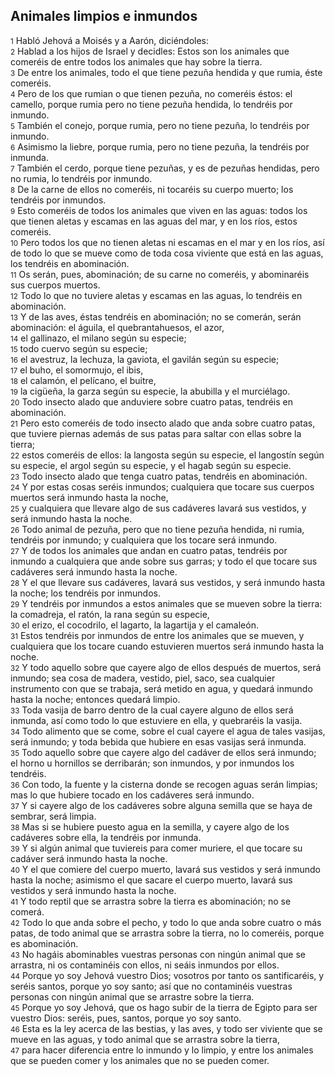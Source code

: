 == Animales limpios e inmundos ==

{{anchor|1}} <small>1</small> Habló Jehová a Moisés y a Aarón, diciéndoles:<br>
{{anchor|2}} <small>2</small> Hablad a los hijos de Israel y decidles: Estos son los animales que comeréis de entre todos los animales que hay sobre la tierra.<br>
{{anchor|3}} <small>3</small> De entre los animales, todo el que tiene pezuña hendida y que rumia, éste comeréis.<br>
{{anchor|4}} <small>4</small> Pero de los que rumian o que tienen pezuña, no comeréis éstos: el camello, porque rumia pero no tiene pezuña hendida, lo tendréis por inmundo.<br>
{{anchor|5}} <small>5</small> También el conejo, porque rumia, pero no tiene pezuña, lo tendréis por inmundo.<br>
{{anchor|6}} <small>6</small> Asimismo la liebre, porque rumia, pero no tiene pezuña, la tendréis por inmunda.<br>
{{anchor|7}} <small>7</small> También el cerdo, porque tiene pezuñas, y es de pezuñas hendidas, pero no rumia, lo tendréis por inmundo.<br>
{{anchor|8}} <small>8</small> De la carne de ellos no comeréis, ni tocaréis su cuerpo muerto; los tendréis por inmundos.<br>
{{anchor|9}} <small>9</small> Esto comeréis de todos los animales que viven en las aguas: todos los que tienen aletas y escamas en las aguas del mar, y en los ríos, estos comeréis.<br>
{{anchor|10}} <small>10</small> Pero todos los que no tienen aletas ni escamas en el mar y en los ríos, así de todo lo que se mueve como de toda cosa viviente que está en las aguas, los tendréis en abominación.<br>
{{anchor|11}} <small>11</small> Os serán, pues, abominación; de su carne no comeréis, y abominaréis sus cuerpos muertos.<br>
{{anchor|12}} <small>12</small> Todo lo que no tuviere aletas y escamas en las aguas, lo tendréis en abominación.<br>
{{anchor|13}} <small>13</small> Y de las aves, éstas tendréis en abominación; no se comerán, serán abominación: el águila, el quebrantahuesos, el azor,<br>
{{anchor|14}} <small>14</small> el gallinazo, el milano según su especie;<br>
{{anchor|15}} <small>15</small> todo cuervo según su especie;<br>
{{anchor|16}} <small>16</small> el avestruz, la lechuza, la gaviota, el gavilán según su especie;<br>
{{anchor|17}} <small>17</small> el buho, el somormujo, el ibis,<br>
{{anchor|18}} <small>18</small> el calamón, el pelícano, el buitre,<br>
{{anchor|19}} <small>19</small> la cigüeña, la garza según su especie, la abubilla y el murciélago.<br>
{{anchor|20}} <small>20</small> Todo insecto alado que anduviere sobre cuatro patas, tendréis en abominación.<br>
{{anchor|21}} <small>21</small> Pero esto comeréis de todo insecto alado que anda sobre cuatro patas, que tuviere piernas además de sus patas para saltar con ellas sobre la tierra;<br>
{{anchor|22}} <small>22</small> estos comeréis de ellos: la langosta según su especie, el langostín según su especie, el argol según su especie, y el hagab según su especie.<br>
{{anchor|23}} <small>23</small> Todo insecto alado que tenga cuatro patas, tendréis en abominación.<br>
{{anchor|24}} <small>24</small> Y por estas cosas seréis inmundos; cualquiera que tocare sus cuerpos muertos será inmundo hasta la noche,<br>
{{anchor|25}} <small>25</small> y cualquiera que llevare algo de sus cadáveres lavará sus vestidos, y será inmundo hasta la noche.<br>
{{anchor|26}} <small>26</small> Todo animal de pezuña, pero que no tiene pezuña hendida, ni rumia, tendréis por inmundo; y cualquiera que los tocare será inmundo.<br>
{{anchor|27}} <small>27</small> Y de todos los animales que andan en cuatro patas, tendréis por inmundo a cualquiera que ande sobre sus garras; y todo el que tocare sus cadáveres será inmundo hasta la noche.<br>
{{anchor|28}} <small>28</small> Y el que llevare sus cadáveres, lavará sus vestidos, y será inmundo hasta la noche; los tendréis por inmundos.<br>
{{anchor|29}} <small>29</small> Y tendréis por inmundos a estos animales que se mueven sobre la tierra: la comadreja, el ratón, la rana según su especie,<br>
{{anchor|30}} <small>30</small> el erizo, el cocodrilo, el lagarto, la lagartija y el camaleón.<br>
{{anchor|31}} <small>31</small> Estos tendréis por inmundos de entre los animales que se mueven, y cualquiera que los tocare cuando estuvieren muertos será inmundo hasta la noche.<br>
{{anchor|32}} <small>32</small> Y todo aquello sobre que cayere algo de ellos después de muertos, será inmundo; sea cosa de madera, vestido, piel, saco, sea cualquier instrumento con que se trabaja, será metido en agua, y quedará inmundo hasta la noche; entonces quedará limpio.<br>
{{anchor|33}} <small>33</small> Toda vasija de barro dentro de la cual cayere alguno de ellos será inmunda, así como todo lo que estuviere en ella, y quebraréis la vasija.<br>
{{anchor|34}} <small>34</small> Todo alimento que se come, sobre el cual cayere el agua de tales vasijas, será inmundo; y toda bebida que hubiere en esas vasijas será inmunda.<br>
{{anchor|35}} <small>35</small> Todo aquello sobre que cayere algo del cadáver de ellos será inmundo; el horno u hornillos se derribarán; son inmundos, y por inmundos los tendréis.<br>
{{anchor|36}} <small>36</small> Con todo, la fuente y la cisterna donde se recogen aguas serán limpias; mas lo que hubiere tocado en los cadáveres será inmundo.<br>
{{anchor|37}} <small>37</small> Y si cayere algo de los cadáveres sobre alguna semilla que se haya de sembrar, será limpia.<br>
{{anchor|38}} <small>38</small> Mas si se hubiere puesto agua en la semilla, y cayere algo de los cadáveres sobre ella, la tendréis por inmunda.<br>
{{anchor|39}} <small>39</small> Y si algún animal que tuviereis para comer muriere, el que tocare su cadáver será inmundo hasta la noche.<br>
{{anchor|40}} <small>40</small> Y el que comiere del cuerpo muerto, lavará sus vestidos y será inmundo hasta la noche; asimismo el que sacare el cuerpo muerto, lavará sus vestidos y será inmundo hasta la noche.<br>
{{anchor|41}} <small>41</small> Y todo reptil que se arrastra sobre la tierra es abominación; no se comerá.<br>
{{anchor|42}} <small>42</small> Todo lo que anda sobre el pecho, y todo lo que anda sobre cuatro o más patas, de todo animal que se arrastra sobre la tierra, no lo comeréis, porque es abominación.<br>
{{anchor|43}} <small>43</small> No hagáis abominables vuestras personas con ningún animal que se arrastra, ni os contaminéis con ellos, ni seáis inmundos por ellos.<br>
{{anchor|44}} <small>44</small> Porque yo soy Jehová vuestro Dios; vosotros por tanto os santificaréis, y seréis santos, porque yo soy santo; así que no contaminéis vuestras personas con ningún animal que se arrastre sobre la tierra.<br>
{{anchor|45}} <small>45</small> Porque yo soy Jehová, que os hago subir de la tierra de Egipto para ser vuestro Dios: seréis, pues, santos, porque yo soy santo.<br>
{{anchor|46}} <small>46</small> Esta es la ley acerca de las bestias, y las aves, y todo ser viviente que se mueve en las aguas, y todo animal que se arrastra sobre la tierra,<br>
{{anchor|47}} <small>47</small> para hacer diferencia entre lo inmundo y lo limpio, y entre los animales que se pueden comer y los animales que no se pueden comer.<br>
